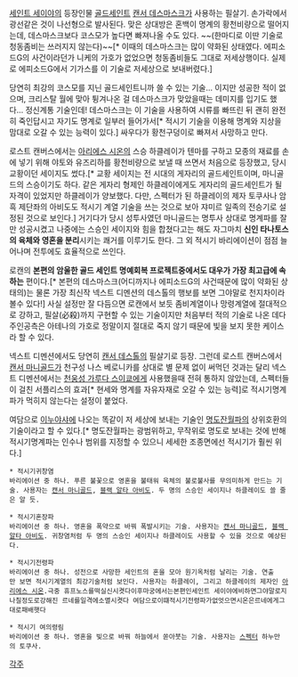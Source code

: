 [[세인트 세이야]]의 등장인물 [[골드세인트]] [[캔서 데스마스크]]가 사용하는 필살기. 손가락에서 광선같은 것이 나선형으로 발사된다. 맞은 상대방은 혼백이 명계의 황천비량으로 떨어지는데, 데스마스크보다 코스모가 높다면 빠져나올 수도 있다. ~~(한마디로 이딴 기술로 청동좀비는 쓰러지지 않는다)~~[* 이때의 데스마스크는 많이 약화된 상태였다. 에피소드G의 사건이라던가 니케의 가호가 없었으면 청동좀비들도 그대로 저세상행이다. 실제로 에피소드G에서 기가스를 이 기술로 저세상으로 보내버렸다.]

당연히 최강의 코스모를 지닌 골드세인트니까 쓸 수 있는 기술... 이지만 성공한 적이 없으며, 크리스탈 월에 맞아 튕겨나온 걸 데스마스크가 맞았을때는 데미지를 입기도 했다... 정신계통 기술인데! 데스마스크는 이 기술을 사용하여 시류를 빠뜨린 뒤 괜히 완전히 죽인답시고 자기도 명계로 일부러 들어가서[* 적시기 기술을 이용해 명계와 지상을 맘대로 오갈 수 있는 능력이 있다.] 싸우다가 황천구덩이로 빠져서 사망하고 만다.

로스트 캔버스에서는 [[아리에스 시온]]의 스승 하클레이가 텐마를 구하고 모종의 재료를 손에 넣기 위해 야토와 유즈리하를 황천비량으로 보낼 때 쓰면서 처음으로 등장했고, 당시 교황이던 세이지도 썼다.[* 교황 세이지는 전 시대의 게자리의 골드세인트이며, 마니골드의 스승이기도 하다. 같은 게자리 형제인 하클레이에게도 게자리의 골드세인트가 될 자격이 있었지만 하클레이가 양보했다. 다만, 스펙터가 된 하클레이의 제자 토쿠사나 암흑 제단좌의 아비도도 적시기 계열 기술을 쓰는 것으로 보아 쟈미르 일족의 전승기로 설정된 것으로 보인다.] 거기다가 당시 성투사였던 마니골드는 명투사 상대로 명계파를 잘만 성공시켰고 나중에는 스승인 세이지와 힘을 합쳤다고는 해도 자그마치 '''신인 타나토스의 육체와 영혼을 분리'''시키는 쾌거를 이루기도 한다. 그 외 적시기 바리에이션이 점점 늘어나며 전투에도 효율적으로 쓰인다.

로캔의 '''본편의 암울한 골드 세인트 명예회복 프로젝트중에서도 대우가 가장 최고급에 속하는''' 편이다.[* 본편의 데스마스크(어디까지나 에피소드G의 사건때문에 많이 약화된 상태의)는 물론 가장 최신작 넥스트 디멘션의 데스톨의 행보를 보면 그야말로 천지차이라 볼수 있다!] 사실 설정만 잘 다듬으면 로캔에서 보듯 좀비계열이나 망령계열에 절대적으로 강하고, 필살(必殺)까지 구현할 수 있는 기술이지만 처음부터 적의 기술로 나온 데다 주인공측은 아테나의 가호로 정말이지 절대로 죽지 않기 때문에 빛을 보지 못한 케이스라 할 수 있다.

넥스트 디멘션에서도 당연히 [[캔서 데스톨]]의 필살기로 등장. 그런데 로스트 캔버스에서 [[캔서 마니골드]]가 천구성 나스 베로니카를 상대로 별 문제 없이 써먹던 것과는 달리 넥스트 디멘션에서는 [[천웅성 가루다 스이쿄]]에게 사용했을때 전혀 통하지 않았는데, 스펙터들이 걸친 서플리스의 효과[* 현세와 명계를 자유자재로 오갈 수 있는 능력]로 적시기명계파가 먹히지 않는다는 설정이 붙었다.

여담으로 [[이누야샤]]에 나오는 똑같이 저 세상에 보내는 기술인 [[명도잔월파]]의 상위호환의 기술이라고 할 수 있다.[* 명도잔월파는 광범위하고, 무작위로 명도로 보내는 것에 반해 적시기명계파는 인수나 범위를 지정할 수 있으니 세세한 조종면에선 적시기가 훨씬 위다.] 

 * 적시기귀창염
 바리에이션 중 하나. 푸른 불꽃으로 영혼을 불태워 육체의 불로불사를 무의미하게 만드는 기술. 사용자는 [[캔서 마니골드]], [[블랙 알타 아비도]]. 두 명의 스승인 세이지나 하클레이도 쓸 줄은 알 듯.

 * 적시기혼장파
 바리에이션 중 하나. 영혼을 폭약으로 바꿔 폭발시키는 기술. 사용자는 [[캔서 마니골드]], [[블랙 알타 아비도]]. 귀창염처럼 두 명의 스승인 세이지나 하클레이도 사용할 수 있을 것으로 예상된다.

 * 적시기전령파
 바리에이션 중 하나. 성전으로 사망한 세인트의 혼을 모아 원기옥처럼 날리는 기술. 연출만 보면 적시기계열의 최강기술처럼 보인다. 사용자는 하클레이, 그리고 하클레이의 제자인 [[아리에스 시온]].극중 휴프노스를떡실신시켯다이후마궁에서는본편인세인트 세이야에비하면그야말로지나칠정도로강해진 르네를일격에소멸시켯다 여담으로이떄적시기전령파가없엇으면시온은르네에게그대로패배햇다

 * 적시기 여의령림
 바리에이션 중 하나. 영혼을 빛으로 바꿔 하늘에서 쏟아붓는 기술. 사용자는 [[스펙터]] 하누만의 토쿠사.

[[각주]]
